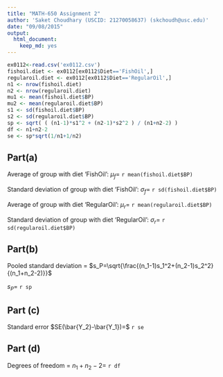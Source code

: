 ```yaml
---
title: "MATH-650 Assignment 2"
author: 'Saket Choudhary (USCID: 21270058637) (skchoudh@usc.edu)'
date: "09/08/2015"
output:
  html_document:
    keep_md: yes
---
```



```r
ex0112<-read.csv('ex0112.csv')
fishoil.diet <- ex0112[ex0112$Diet=='FishOil',]
regularoil.diet <- ex0112[ex0112$Diet=='RegularOil',]
n1 <- nrow(fishoil.diet)
n2 <- nrow(regularoil.diet)
mu1 <- mean(fishoil.diet$BP)
mu2 <- mean(regularoil.diet$BP)
s1 <- sd(fishoil.diet$BP)
s2 <- sd(regularoil.diet$BP)
sp <- sqrt( ( (n1-1)*s1^2 + (n2-1)*s2^2 ) / (n1+n2-2) )
df <- n1+n2-2
se <- sp*sqrt(1/n1+1/n2)
```


## Part(a)

Average of group with diet 'FishOil': $\mu_f=$ `r mean(fishoil.diet$BP)`

Standard deviation  of group with diet 'FishOil': $\sigma_f=$ `r sd(fishoil.diet$BP)`



Average of group with diet 'RegularOil': $\mu_r=$ `r mean(regularoil.diet$BP)`

Standard deviation  of group with diet 'RegularOil': $\sigma_r=$ `r sd(regularoil.diet$BP)`


## Part(b)

Pooled standard deviation = $s_P=\sqrt{\frac{(n_1-1)s_1^2+(n_2-1)s_2^2}{(n_1+n_2-2)}}$


$s_P=$ `r sp`



## Part (c)

Standard error $SE(\bar{Y_2}-\bar{Y_1})=$ `r se`

## Part (d)

Degrees of freedom = $n_1+n_2-2$= `r df`